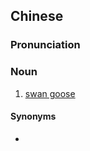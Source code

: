 {{also|鸿雁}}
==Chinese==
{{zh-forms|s=鸿雁}}

===Pronunciation===
{{zh-pron
|m=hóngyàn
|cat=n
}}

===Noun===
{{zh-noun}}

# [[swan goose]]

====Synonyms====
* {{zh-l|大雁}}

{{zh-cat|Birds}}